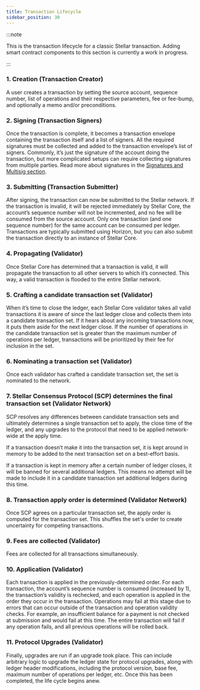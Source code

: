 ```yaml
---
title: Transaction Lifecycle
sidebar_position: 30
---
```


:::note

This is the transaction lifecycle for a classic Stellar transaction. Adding smart contract components to this section is currently a work in progress.

:::

### 1. Creation (Transaction Creator)

A user creates a transaction by setting the source account, sequence number, list of operations and their respective parameters, fee or fee-bump, and optionally a memo and/or preconditions.

### 2. Signing (Transaction Signers)

Once the transaction is complete, it becomes a transaction envelope containing the transaction itself and a list of signers. All the required signatures must be collected and added to the transaction envelope’s list of signers. Commonly, it’s just the signature of the account doing the transaction, but more complicated setups can require collecting signatures from multiple parties. Read more about signatures in the [Signatures and Multisig section](./signatures-multisig.mdx).

### 3. Submitting (Transaction Submitter)

After signing, the transaction can now be submitted to the Stellar network. If the transaction is invalid, it will be rejected immediately by Stellar Core, the account’s sequence number will not be incremented, and no fee will be consumed from the source account. Only one transaction (and one sequence number) for the same account can be consumed per ledger. Transactions are typically submitted using Horizon, but you can also submit the transaction directly to an instance of Stellar Core.

### 4. Propagating (Validator)

Once Stellar Core has determined that a transaction is valid, it will propagate the transaction to all other servers to which it’s connected. This way, a valid transaction is flooded to the entire Stellar network.

### 5. Crafting a candidate transaction set (Validator)

When it’s time to close the ledger, each Stellar Core validator takes all valid transactions it is aware of since the last ledger close and collects them into a candidate transaction set. If it hears about any incoming transactions now, it puts them aside for the next ledger close. If the number of operations in the candidate transaction set is greater than the maximum number of operations per ledger, transactions will be prioritized by their fee for inclusion in the set.

### 6. Nominating a transaction set (Validator)

Once each validator has crafted a candidate transaction set, the set is nominated to the network.

### 7. Stellar Consensus Protocol (SCP) determines the final transaction set (Validator Network)

SCP resolves any differences between candidate transaction sets and ultimately determines a single transaction set to apply, the close time of the ledger, and any upgrades to the protocol that need to be applied network-wide at the apply time.

If a transaction doesn’t make it into the transaction set, it is kept around in memory to be added to the next transaction set on a best-effort basis.

If a transaction is kept in memory after a certain number of ledger closes, it will be banned for several additional ledgers. This means no attempt will be made to include it in a candidate transaction set additional ledgers during this time.

### 8. Transaction apply order is determined (Validator Network)

Once SCP agrees on a particular transaction set, the apply order is computed for the transaction set. This shuffles the set's order to create uncertainty for competing transactions.

### 9. Fees are collected (Validator)

Fees are collected for all transactions simultaneously.

### 10. Application (Validator)

Each transaction is applied in the previously-determined order. For each transaction, the account’s sequence number is consumed (increased by 1), the transaction’s validity is rechecked, and each operation is applied in the order they occur in the transaction. Operations may fail at this stage due to errors that can occur outside of the transaction and operation validity checks. For example, an insufficient balance for a payment is not checked at submission and would fail at this time. The entire transaction will fail if any operation fails, and all previous operations will be rolled back.

### 11. Protocol Upgrades (Validator)

Finally, upgrades are run if an upgrade took place. This can include arbitrary logic to upgrade the ledger state for protocol upgrades, along with ledger header modifications, including the protocol version, base fee, maximum number of operations per ledger, etc. Once this has been completed, the life cycle begins anew.
